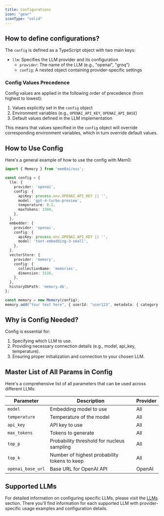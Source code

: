 ```yaml
---
title: Configurations
icon: "gear"
iconType: "solid"
---
```


## How to define configurations?

The `config` is defined as a TypeScript object with two main keys:
- `llm`: Specifies the LLM provider and its configuration
  - `provider`: The name of the LLM (e.g., "openai", "groq")
  - `config`: A nested object containing provider-specific settings

### Config Values Precedence

Config values are applied in the following order of precedence (from highest to lowest):

1. Values explicitly set in the `config` object
2. Environment variables (e.g., `OPENAI_API_KEY`, `OPENAI_API_BASE`)
3. Default values defined in the LLM implementation

This means that values specified in the `config` object will override corresponding environment variables, which in turn override default values.

## How to Use Config

Here's a general example of how to use the config with Mem0:

```typescript
import { Memory } from 'mem0ai/oss';

const config = {
  llm: {
    provider: 'openai',
    config: {
      apiKey: process.env.OPENAI_API_KEY || '',
      model: 'gpt-4-turbo-preview',
      temperature: 0.2,
      maxTokens: 1500,
    },
  },
  embedder: {
    provider: 'openai',
    config: {
      apiKey: process.env.OPENAI_API_KEY || '',
      model: 'text-embedding-3-small',
    },
  },
  vectorStore: {
    provider: 'memory',
    config: {
      collectionName: 'memories',
      dimension: 1536,
    },
  },
  historyDbPath: 'memory.db',
};

const memory = new Memory(config);
memory.add("Your text here", { userId: "user123", metadata: { category: "example" } });
```

## Why is Config Needed?

Config is essential for:
1. Specifying which LLM to use.
2. Providing necessary connection details (e.g., model, api_key, temperature).
3. Ensuring proper initialization and connection to your chosen LLM.

## Master List of All Params in Config

Here's a comprehensive list of all parameters that can be used across different LLMs:

| Parameter            | Description                                   | Provider          |
|----------------------|-----------------------------------------------|-------------------|
| `model`              | Embedding model to use                        | All               |
| `temperature`        | Temperature of the model                      | All               |
| `api_key`            | API key to use                                | All               |
| `max_tokens`         | Tokens to generate                            | All               |
| `top_p`              | Probability threshold for nucleus sampling    | All               |
| `top_k`              | Number of highest probability tokens to keep  | All               |
| `openai_base_url`    | Base URL for OpenAI API                       | OpenAI            |

## Supported LLMs

For detailed information on configuring specific LLMs, please visit the [LLMs](./models) section. There you'll find information for each supported LLM with provider-specific usage examples and configuration details.
